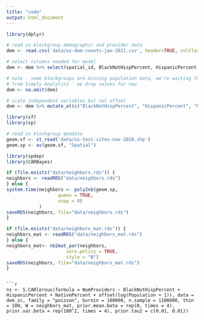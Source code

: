 ```yaml
---
title: "code"
output: html_document
---
```




```r
library(dplyr)

# read in blockgroup demographic and provider data
dem <- read.csv('data/us-dem-counts-jan-2021.csv', header=TRUE, colClasses=c("spatial_id"="character"))

# select columns needed for model
dem <- dem %>% select(spatial_id, BlackNotHispPercent, HispanicPercent, NativePercent, Population, NumProviders)

# note - some blockgroups are missing population data, we're waiting for update
# from Simply Analytics - we drop values for now
dem <- na.omit(dem)

# scale independent variables but not offset
dem <- dem %>% mutate_at(c("BlackNotHispPercent", "HispanicPercent", "NativePercent"), ~(scale(.) %>% as.vector))
```


```r
library(sf)
library(sp)

# read in blockgroup geodata
geom.sf <- st_read('data/us-test-sites-nov-2020.shp')
geom.sp <- as(geom.sf, "Spatial")

```



```r

library(spdep)
library(CARBayes)

if (file.exists("data/neighbors.rds")) {
neighbors <- readRDS("data/neighbors.rds")
} else {
system.time(neighbors <- poly2nb(geom.sp,
                   queen = TRUE,
                   snap = 0)
            )
saveRDS(neighbors, file="data/neighbors.rds")
}
```


```r
if (file.exists("data/neighbors_mat.rds")) {
neighbors_mat <- readRDS("data/neighbors_mat.rds")
} else {
neighbors_mat<- nb2mat_par(neighbors,
                      zero.policy = TRUE,
                      style = "B")
saveRDS(neighbors, file="data/neighbors_mat.rds")
}
```

```

```r
ns <- S.CARleroux(formula = NumProviders ~ BlackNotHispPercent + HispanicPercent + NativePercent + offset(log(Population + 1)), data = dem_sc, family = "poisson", burnin = 100000, n.sample = 1100000, thin = 100, W = neighbors_mat, prior.mean.beta = rep(0, times = 4), prior.var.beta = rep(100^2, times = 4), prior.tau2 = c(0.01, 0.01))
```

